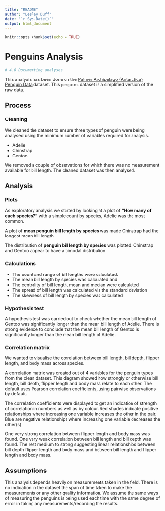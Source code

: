 ```yaml
---
title: "README"
author: "Lesley Duff"
date: "`r Sys.Date()`"
output: html_document
---
```


```r
knitr::opts_chunk$set(echo = TRUE)
```
# Penguins Analysis
```r
# 4.8 Documenting analyses
```

This analysis has been done on the [Palmer Archipelago (Antarctica) Penguin Data](https://allisonhorst.github.io/palmerpenguins/)
dataset. This `penguins` dataset is a simplified version of the raw data.

## Process

### Cleaning
We cleaned the dataset to ensure three types of penguin were being 
analysed using the minimum number of variables required for analysis.

* Adelie
* Chinstrap
* Gentoo

We removed a couple of observations for which there was no measurement 
available for bill length.
The cleaned dataset was then analysed.

## Analysis

### Plots
As exploratory analysis we started by looking at a plot of **"How many of each species?"** with a simple count by species, Adelie was the 
most common.

A plot of **mean penguin bill length by species** was made Chinstrap had the longest 
mean bill length

The distribution of **penguin bill length by species** was plotted. Chinstrap and Gentoo appear to have a bimodal distribution

### Calculations

* The count and range of bill lengths were calculated.
* The mean bill length by species was calculated and 
* The centrality of bill length, mean and median were calculated
* The spread of bill length was calculated via the standard deviation
* The skewness of bill length by species was calculated

###  Hypothesis test 
A hypothesis test was carried out to check whether the mean bill length of 
Gentoo was significantly longer than the mean bill length of Adelie.
There is strong evidence to conclude that the mean bill length of Gentoo is significantly longer than the mean bill length of Adelie.

### Correlation matrix

We wanted to visualise the correlation between bill length, bill depth, flipper length, and body mass across species.

A correlation matrix was created out of 4 variables for the penguin types from 
the clean dataset. This diagram showed how strongly or otherwise bill length, bill depth, flipper length and body mass relate to each other. The default uses Pearson correlation coefficients, using pairwise observations by default.

The correlation coefficients were displayed to get an indication of strength of
correlation in numbers as well as by colour. Red shades indicate positive relationships where increasing one variable increases the other in the pair. 
Blue are negative relationships where increasing one variable decreases the 
other(s)

One very strong correlation between flipper length and body mass was found.
One very weak correlation between bill length and bill depth was found.
The rest medium to strong suggesting linear relationships between bill depth flipper length and body mass and between bill length and flipper length and body mass.

## Assumptions

This analysis depends heavily on measurements taken in the field. There is 
no indication in the dataset the span of time taken to make the measurements or 
any other quality information. We assume the same ways of measuring the penguins is being used each time with the same degree of error in taking any measurements/recording the results.